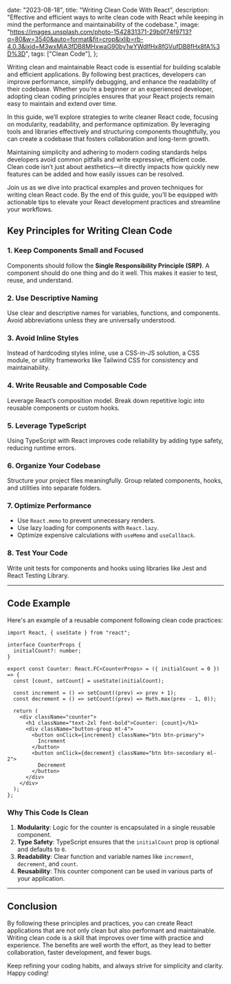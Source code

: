

  date: "2023-08-18",
  title: "Writing Clean Code With React",
  description:
    "Effective and efficient ways to write clean code with React while keeping in mind the performance and maintainability of the codebase.",
  image:
    "https://images.unsplash.com/photo-1542831371-29b0f74f9713?q=80&w=3540&auto=format&fit=crop&ixlib=rb-4.0.3&ixid=M3wxMjA3fDB8MHxwaG90by1wYWdlfHx8fGVufDB8fHx8fA%3D%3D",
  tags: ["Clean Code"],
};


Writing clean and maintainable React code is essential for building scalable and efficient applications. By following best practices, developers can improve performance, simplify debugging, and enhance the readability of their codebase. Whether you’re a beginner or an experienced developer, adopting clean coding principles ensures that your React projects remain easy to maintain and extend over time.

In this guide, we’ll explore strategies to write cleaner React code, focusing on modularity, readability, and performance optimization. By leveraging tools and libraries effectively and structuring components thoughtfully, you can create a codebase that fosters collaboration and long-term growth.

Maintaining simplicity and adhering to modern coding standards helps developers avoid common pitfalls and write expressive, efficient code. Clean code isn’t just about aesthetics—it directly impacts how quickly new features can be added and how easily issues can be resolved.

Join us as we dive into practical examples and proven techniques for writing clean React code. By the end of this guide, you’ll be equipped with actionable tips to elevate your React development practices and streamline your workflows.

## Key Principles for Writing Clean Code

### 1. Keep Components Small and Focused
Components should follow the **Single Responsibility Principle (SRP)**. A component should do one thing and do it well. This makes it easier to test, reuse, and understand.

### 2. Use Descriptive Naming
Use clear and descriptive names for variables, functions, and components. Avoid abbreviations unless they are universally understood.

### 3. Avoid Inline Styles
Instead of hardcoding styles inline, use a CSS-in-JS solution, a CSS module, or utility frameworks like Tailwind CSS for consistency and maintainability.

### 4. Write Reusable and Composable Code
Leverage React’s composition model. Break down repetitive logic into reusable components or custom hooks.

### 5. Leverage TypeScript
Using TypeScript with React improves code reliability by adding type safety, reducing runtime errors.

### 6. Organize Your Codebase
Structure your project files meaningfully. Group related components, hooks, and utilities into separate folders.

### 7. Optimize Performance
- Use `React.memo` to prevent unnecessary renders.
- Use lazy loading for components with `React.lazy`.
- Optimize expensive calculations with `useMemo` and `useCallback`.

### 8. Test Your Code
Write unit tests for components and hooks using libraries like Jest and React Testing Library.

---

## Code Example

Here's an example of a reusable component following clean code practices:

<CodeWindow title="Counter.tsx">

```tsx
import React, { useState } from "react";

interface CounterProps {
  initialCount?: number;
}

export const Counter: React.FC<CounterProps> = ({ initialCount = 0 }) => {
  const [count, setCount] = useState(initialCount);

  const increment = () => setCount((prev) => prev + 1);
  const decrement = () => setCount((prev) => Math.max(prev - 1, 0));

  return (
    <div className="counter">
      <h1 className="text-2xl font-bold">Counter: {count}</h1>
      <div className="button-group mt-4">
        <button onClick={increment} className="btn btn-primary">
          Increment
        </button>
        <button onClick={decrement} className="btn btn-secondary ml-2">
          Decrement
        </button>
      </div>
    </div>
  );
};
```

</CodeWindow>

### Why This Code Is Clean
1. **Modularity**: Logic for the counter is encapsulated in a single reusable component.
2. **Type Safety**: TypeScript ensures that the `initialCount` prop is optional and defaults to `0`.
3. **Readability**: Clear function and variable names like `increment`, `decrement`, and `count`.
4. **Reusability**: This counter component can be used in various parts of your application.

---

## Conclusion

By following these principles and practices, you can create React applications that are not only clean but also performant and maintainable. Writing clean code is a skill that improves over time with practice and experience. The benefits are well worth the effort, as they lead to better collaboration, faster development, and fewer bugs.

Keep refining your coding habits, and always strive for simplicity and clarity. Happy coding!
